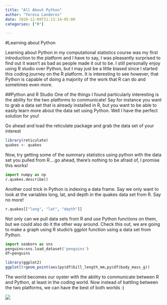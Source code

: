 ```yaml
---
title: "All About Python"
author: "Teresa Landeros"
date: 2020-12-09T21:13:14-05:00
categories: ["R"]

---
```


#Learning about Python

Learning about Python in my computational statistics course was my first introduction to the platform and I have to say, I was pleasantly surprised to find out it wasn't as bad as people made it out to be. I still personally enjoy using R studio over Python, but I may just be a little biased since I started this coding journey on the R platform. It is interesting to see however, that Python is capable of doing a majority of the work that R can do and sometimes even more. 

##Python and R Studio
One of the things I found particularly interesting is the ability for the two platforms to communicate! Say for instance you want to grab a data set that is already installed in R, but you want to be able to easily learn more about the data set using Python. Well I have the perfect solution for you!

Go ahead and load the reticulate package and grab the data set of your interest
```R
library(reticulate)
quakes <- quakes
```

Now, try getting some of the summary statistics using python with the data set you pulled from R....go ahead, there's nothing to be afraid of, I promise this works!
```python
import numpy as np
r.quakes.describe() 
```

Another cool trick in Python is indexing a data frame. Say we only want to look at the variables long, lat, and depth in the quakes data set from R. Say no more!
```python
r.quakes[["long", "lat", "depth"]]
```

Not only can we pull data sets from R and use Python functions on them, but we could also do it the other way around. Check this out, we are going to make a graph using R studio's ggplot function using a data set from Python.
```python
import seaborn as sns
penguins=sns.load_dataset('penguins') 
df=penguins
```

```r
library(ggplot2)
ggplot()+geom_point(aes(py$df$bill_length_mm,py$df$body_mass_g))
```

The world becomes our oyster with the ability to communicate between R and Python, at least in the coding world. Now instead of battling between the two platforms, we can have the best of both worlds :) 



![](/post/2020-12-02-test-post_files/meme.png)

